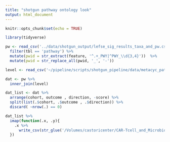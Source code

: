 ```yaml
---
title: "shotgun pathway ontology look"
output: html_document
---
```


```r
knitr::opts_chunk$set(echo = TRUE)
```

```r
library(tidyverse)
```

```r
pw <- read_csv('../data/shotgun_output/lefse_sig_results_taxa_and_pw.csv') %>% 
  filter(tbl == 'pathway') %>% 
  mutate(pwid = str_extract(feature, '^.+_PWY|^PWY_\\d{3,4}'))  %>% 
  mutate(pwid = str_replace_all(pwid, '_', '-'))
```

```r
level <- read_csv('~/pipeline/scripts/shotgun_pipeline/data/metacyc_pathway_class_and_superclass_levels.csv', col_types = 'ccccccccccccccccc')

dat <- pw %>% 
  inner_join(level)

dat_list <- dat %>% 
  arrange(cohort, outcome , direction, -score) %>% 
  split(list(.$cohort, .$outcome , .$direction)) %>% 
  discard( ~nrow(.) == 0)

dat_list %>% 
  imap(function(.x, .y){
    .x %>% 
      write_csv(str_glue('/Volumes/castoricenter/CAR-Tcell_and_Microbiota/shotgun_results/lefse_sig_pathways_ontology_tables/{.y}_result.csv'))
  })
```


